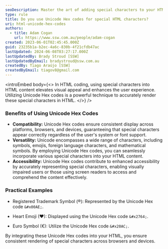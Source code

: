 ```yaml
---
seoDescription: Master the art of adding special characters to your HTML code with Unicode Hex codes, ensuring compatibility, versatility, and accessibility across platforms.
type: rule
title: Do you use Unicode Hex codes for special HTML characters?
uri: html-unicode-hex-codes
authors:
  - title: Adam Cogan
    url: https://www.ssw.com.au/people/adam-cogan
created: 2023-06-01T02:45:45.000Z
guid: 23235b1a-b2ec-4a6c-830b-4f21cfdb47ac
lastUpdated: 2024-06-08T03:27:17.000Z
lastUpdatedBy: Brady Stroud [SSW]
lastUpdatedByEmail: bradystroud@ssw.com.au
createdBy: Tiago Araújo [SSW]
createdByEmail: tiagov8@gmail.com
---
```


<introEmbed
  body={<>
In HTML coding, using special characters into HTML content elevates visual appeal and enhances the user experience. Utilizing Unicode Hex codes is a powerful technique to accurately render these special characters in HTML.
  </>}
/>
### Benefits of Using Unicode Hex Codes

- **Compatibility:** Unicode Hex codes ensure consistent display across platforms, browsers, and devices, guaranteeing that special characters appear correctly regardless of the user's system or font support.
- **Versatility:** Unicode encompasses a wide range of characters, including symbols, emojis, foreign language characters, and mathematical symbols. By employing Unicode Hex codes, you can seamlessly incorporate various special characters into your HTML content.
- **Accessibility:** Unicode Hex codes contribute to enhanced accessibility by accurately representing special characters, enabling visually impaired users or those using screen readers to access and comprehend the content effectively.

### Practical Examples

- Registered Trademark Symbol (®): Represented by the Unicode Hex code `&#x00AE;`.

- Heart Emoji (❤): Displayed using the Unicode Hex code `&#x2764;`.

- Euro Symbol (€): Utilize the Unicode Hex code `&#x20AC;`.

By integrating these Unicode Hex codes into your HTML, you ensure consistent rendering of special characters across browsers and devices.
